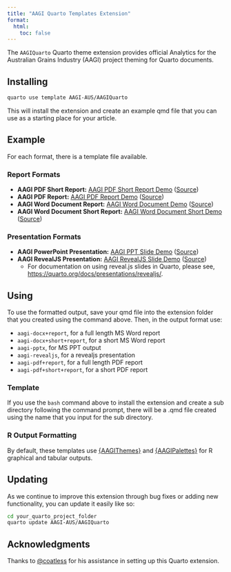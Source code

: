 ```yaml
---
title: "AAGI Quarto Templates Extension"
format: 
  html:
    toc: false
---
```


The `AAGIQuarto` Quarto theme extension provides official Analytics for the Australian Grains Industry (AAGI) project theming for Quarto documents.

## Installing

```bash
quarto use template AAGI-AUS/AAGIQuarto
```

This will install the extension and create an example qmd file that you can use as a starting place for your article.

## Example

For each format, there is a template file available.

### Report Formats

- **AAGI PDF Short Report:** [AAGI PDF Short Report Demo](demos/template-pdf-short-report+short+report.pdf) ([Source](https://github.com/AAGI-AUS/AAGIQuarto/blob/main/docs/demos/template-pdf-report.qmd))
- **AAGI PDF Report:** [AAGI PDF Report Demo](demos/template-pdf-report+report.pdf) ([Source](https://github.com/AAGI-AUS/AAGIQuarto/blob/main/docs/demos/template-pdf-report.qmd))
- **AAGI Word Document Report:** [AAGI Word Document Demo](demos/template-docx-report.docx) ([Source](https://github.com/AAGI-AUS/AAGIQuarto/blob/main/docs/demos/template-docx-report.qmd))
- **AAGI Word Document Short Report:** [AAGI Word Document Short Demo](demos/template-docx-short-report.docx) ([Source](https://github.com/AAGI-AUS/AAGIQuarto/blob/main/docs/demos/template-docx-short-report.qmd))

### Presentation Formats

- **AAGI PowerPoint Presentation:** [AAGI PPT Slide Demo](demos/template-pptx.pptx) ([Source](https://github.com/AAGI-AUS/AAGIQuarto/blob/main/docs/demos/template-pptx.qmd))
- **AAGI RevealJS Presentation:** [AAGI RevealJS Slide Demo](demos/template-revealjs.qmd) ([Source](https://github.com/AAGI-AUS/AAGIQuarto/blob/main/docs/demos/template-revealjs.qmd)) 
  - For documentation on using reveal.js slides in Quarto, please see, <https://quarto.org/docs/presentations/revealjs/>.

## Using

To use the formatted output, save your qmd file into the extension folder that you created using the command above.
Then, in the output format use:

- `aagi-docx+report`, for a full length MS Word report
- `aagi-docx+short+report`, for a short MS Word report
- `aagi-pptx`, for MS PPT output
- `aagi-revealjs`, for a revealjs presentation
- `aagi-pdf+report`, for a full length PDF report
- `aagi-pdf+short+report`, for a short PDF report

### Template

If you use the `bash` command above to install the extension and create a sub directory following the command prompt, there
will be a .qmd file created using the name that you input for the sub directory.

### R Output Formatting

By default, these templates use [{AAGIThemes}](https://aagi-aus.github.io/AAGIThemes/) and [{AAGIPalettes}](https://aagi-aus.github.io/AAGIPalettes/) for R graphical and tabular outputs.

## Updating

As we continue to improve this extension through bug fixes or adding new functionality, you can update it easily like so:

```bash
cd your_quarto_project_folder
quarto update AAGI-AUS/AAGIQuarto
```

## Acknowledgments

Thanks to [@coatless](https://github.com/coatless) for his assistance in setting up this Quarto extension.
